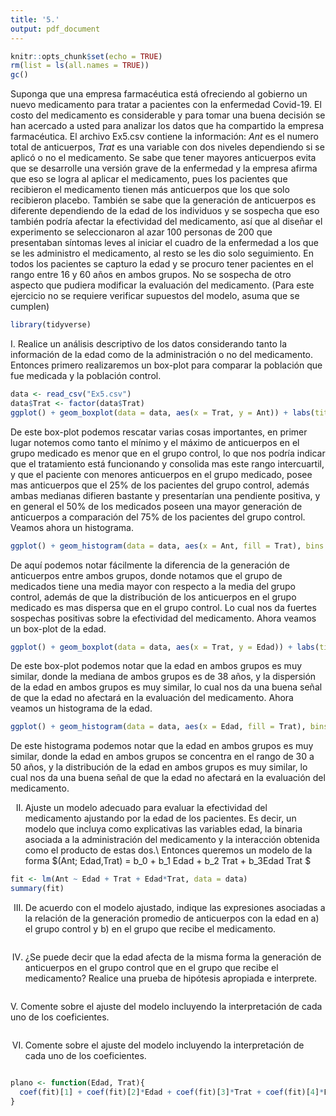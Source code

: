 ```yaml
---
title: '5.'
output: pdf_document
---
```


```r
knitr::opts_chunk$set(echo = TRUE)
rm(list = ls(all.names = TRUE))
gc()
```

Suponga que una empresa farmacéutica está ofreciendo al gobierno un nuevo medicamento para tratar a pacientes con la enfermedad Covid-19. El costo del medicamento es considerable y para tomar una buena decisión se han acercado a usted para analizar los datos que ha compartido la empresa farmacéutica. El archivo Ex5.csv contiene la información: $Ant$ es el numero total de anticuerpos, $Trat$ es una variable con dos niveles dependiendo si se aplicó o no el medicamento. Se sabe que tener mayores anticuerpos evita que se desarrolle una versión grave de la enfermedad y la empresa afirma que eso se logra al aplicar el medicamento, pues los pacientes que recibieron el medicamento tienen más anticuerpos que los que solo recibieron placebo. También se sabe que la generación de anticuerpos es diferente dependiendo de la edad de los individuos y se sospecha que eso también podría afectar la efectividad del medicamento, así que al diseñar el experimento se seleccionaron al azar 100 personas de 200 que presentaban síntomas leves al iniciar el cuadro de la enfermedad a los que se les administro el medicamento, al resto se les dio solo seguimiento. En todos los pacientes se capturo la edad y se procuro tener pacientes en el rango entre 16 y 60 años en ambos grupos. No se sospecha de otro aspecto que pudiera modificar la evaluación del medicamento. (Para este ejercicio no se requiere verificar supuestos del modelo, asuma que se cumplen)

```r
library(tidyverse)
```

I. Realice un análisis descriptivo de los datos considerando tanto la información de la edad como de la administración o no del medicamento. Entonces primero realizaremos un box-plot para comparar la población que fue medicada y la población control.

```r
data <- read_csv("Ex5.csv")
data$Trat <- factor(data$Trat)
ggplot() + geom_boxplot(data = data, aes(x = Trat, y = Ant)) + labs(title = "Boxplot de la generación de anticuerpos por grupo", x = "Grupo", y = "Generación de anticuerpos")

```

De este box-plot podemos rescatar varias cosas importantes, en primer lugar notemos como tanto el mínimo y el máximo de anticuerpos en el grupo medicado es menor que en el grupo control, lo que nos podría indicar que el tratamiento está funcionando y consolida mas este rango intercuartil, y que el paciente con menores anticuerpos en el grupo medicado, posee mas anticuerpos que el 25% de los pacientes del grupo control, además ambas medianas difieren bastante y presentarían una pendiente positiva, y en general el 50% de los medicados poseen una mayor generación de anticuerpos a comparación del 75% de los pacientes del grupo control. Veamos ahora un histograma.

```r
ggplot() + geom_histogram(data = data, aes(x = Ant, fill = Trat), bins = 30) + labs(title = "Histograma de la generación de anticuerpos por grupo", x = "Generación de anticuerpos", y = "Frecuencia")

```

De aquí podemos notar fácilmente la diferencia de la generación de anticuerpos entre ambos grupos, donde notamos que el grupo de medicados tiene una media mayor con respecto a la media del grupo control, además de que la distribución de los anticuerpos en el grupo medicado es mas dispersa que en el grupo control. Lo cual nos da fuertes sospechas positivas sobre la efectividad del medicamento. Ahora veamos un box-plot de la edad.

```r
ggplot() + geom_boxplot(data = data, aes(x = Trat, y = Edad)) + labs(title = "Boxplot de la edad por grupo", x = "Grupo", y = "Edad")

```

De este box-plot podemos notar que la edad en ambos grupos es muy similar, donde la mediana de ambos grupos es de 38 años, y la dispersión de la edad en ambos grupos es muy similar, lo cual nos da una buena señal de que la edad no afectará en la evaluación del medicamento. Ahora veamos un histograma de la edad.

```r
ggplot() + geom_histogram(data = data, aes(x = Edad, fill = Trat), bins = 30) + labs(title = "Histograma de la edad por grupo", x = "Edad", y = "Frecuencia")
```

De este histograma podemos notar que la edad en ambos grupos es muy similar, donde la edad en ambos grupos se concentra en el rango de 30 a 50 años, y la distribución de la edad en ambos grupos es muy similar, lo cual nos da una buena señal de que la edad no afectará en la evaluación del medicamento.

II. Ajuste un modelo adecuado para evaluar la efectividad del medicamento ajustando por la edad de los pacientes. Es decir, un modelo que incluya como explicativas las variables edad, la binaria asociada a la administración del medicamento y la interacción obtenida como el producto de estas dos.\\
Entonces queremos un modelo de la forma $\mathbb{E}(Ant; Edad,Trat) = b_0 + b_1 Edad + b_2 Trat + b_3Edad \cdot Trat $

```r
fit <- lm(Ant ~ Edad + Trat + Edad*Trat, data = data)
summary(fit)
```


III. De acuerdo con el modelo ajustado, indique las expresiones asociadas a la relación de la generación promedio de anticuerpos con la edad en a) el grupo control y b) en el grupo que recibe el medicamento.

```r

```


IV. ¿Se puede decir que la edad afecta de la misma forma la generación de anticuerpos en el grupo control que en el grupo que recibe el medicamento? Realice una prueba de hipótesis apropiada e interprete.

```r

```


V. Comente sobre el ajuste del modelo incluyendo la interpretación de cada uno de los coeficientes.

```r

```


VI. Comente sobre el ajuste del modelo incluyendo la interpretación de cada uno de los coeficientes.

```r

```


```r
plano <- function(Edad, Trat){
  coef(fit)[1] + coef(fit)[2]*Edad + coef(fit)[3]*Trat + coef(fit)[4]*Edad*Trat 
}
```

